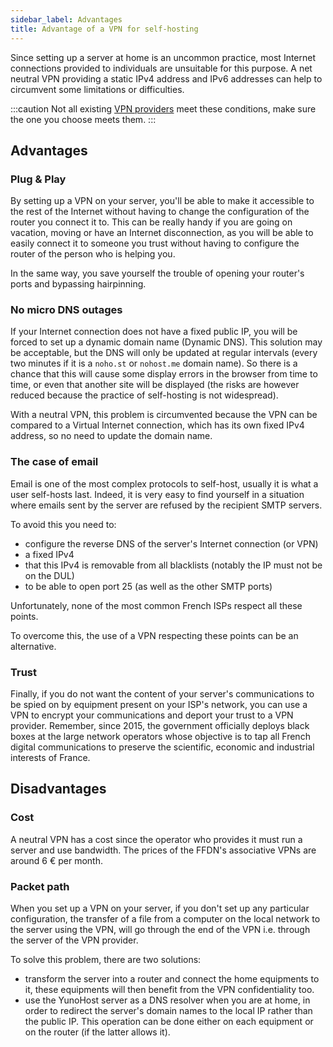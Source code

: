 ```yaml
---
sidebar_label: Advantages
title: Advantage of a VPN for self-hosting
---
```


Since setting up a server at home is an uncommon practice, most Internet connections provided to individuals are unsuitable for this purpose. A net neutral VPN providing a static IPv4 address and IPv6 addresses can help to circumvent some limitations or difficulties.

:::caution
Not all existing [VPN providers](/admin/install/providers/vpn/) meet these conditions, make sure the one you choose meets them.
:::

## Advantages

### Plug & Play

By setting up a VPN on your server, you'll be able to make it accessible to the rest of the Internet without having to change the configuration of the router you connect it to. This can be really handy if you are going on vacation, moving or have an Internet disconnection, as you will be able to easily connect it to someone you trust without having to configure the router of the person who is helping you.

In the same way, you save yourself the trouble of opening your router's ports and bypassing hairpinning.

### No micro DNS outages

If your Internet connection does not have a fixed public IP, you will be forced to set up a dynamic domain name (Dynamic DNS). This solution may be acceptable, but the DNS will only be updated at regular intervals (every two minutes if it is a `noho.st` or `nohost.me` domain name). So there is a chance that this will cause some display errors in the browser from time to time, or even that another site will be displayed (the risks are however reduced because the practice of self-hosting is not widespread).

With a neutral VPN, this problem is circumvented because the VPN can be compared to a Virtual Internet connection, which has its own fixed IPv4 address, so no need to update the domain name.

### The case of email

Email is one of the most complex protocols to self-host, usually it is what a user self-hosts last. Indeed, it is very easy to find yourself in a situation where emails sent by the server are refused by the recipient SMTP servers.

To avoid this you need to:

- configure the reverse DNS of the server's Internet connection (or VPN)
- a fixed IPv4
- that this IPv4 is removable from all blacklists (notably the IP must not be on the DUL)
- to be able to open port 25 (as well as the other SMTP ports)

Unfortunately, none of the most common French ISPs respect all these points.

To overcome this, the use of a VPN respecting these points can be an alternative.

### Trust

Finally, if you do not want the content of your server's communications to be spied on by equipment present on your ISP's network, you can use a VPN to encrypt your communications and deport your trust to a VPN provider. Remember, since 2015, the government officially deploys black boxes at the large network operators whose objective is to tap all French digital communications to preserve the scientific, economic and industrial interests of France.

## Disadvantages

### Cost

A neutral VPN has a cost since the operator who provides it must run a server and use bandwidth. The prices of the FFDN's associative VPNs are around 6 € per month.

### Packet path

When you set up a VPN on your server, if you don't set up any particular configuration, the transfer of a file from a computer on the local network to the server using the VPN, will go through the end of the VPN i.e. through the server of the VPN provider.

To solve this problem, there are two solutions:

- transform the server into a router and connect the home equipments to it, these equipments will then benefit from the VPN confidentiality too.
- use the YunoHost server as a DNS resolver when you are at home, in order to redirect the server's domain names to the local IP rather than the public IP. This operation can be done either on each equipment or on the router (if the latter allows it).

